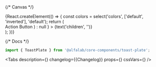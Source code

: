 

<Meta title='Components/ToastPlate' component={ToastPlate} id='ToastPlate' />

{/* Canvas */}

<Story name='ToastPlate'>
    {React.createElement(() => {
        const colors = select('colors', ['default', 'inverted'], 'default');
        return (
            <div
                style={{
                    backgroundColor:
                        colors === 'inverted'
                            ? 'var(--color-light-bg-primary-inverted)'
                            : 'transparent',
                    padding: '10px',
                    position: 'absolute',
                    top: 0,
                    left: 0,
                    right: 0,
                    bottom: 0,
                }}
            >
                <ToastPlate
                    colors={colors}
                    badge={select(
                        'badge',
                        ['negative', 'positive', 'attention', undefined],
                        'positive',
                    )}
                    title={text('title', 'Toast Title')}
                    hasCloser={boolean('hasCloser', true)}
                    block={boolean('block', false)}
                    onClose={Function.prototype}
                    actionButton={
                        boolean('renderActionButton', false) ? (
                            <Button
                                view='ghost'
                                colors={colors === 'default' ? 'inverted' : 'default'}
                                size='s'
                            >
                                Action Button
                            </Button>
                        ) : null
                    }
                >
                    {text('children', '')}
                </ToastPlate>
            </div>
        );
    })}
</Story>

{/* Docs */}

<ComponentHeader name='ToastPlate' version={packageJson.version} package={name} />

```jsx
import { ToastPlate } from '@alfalab/core-components/toast-plate';
```

<Tabs
    description={<Description />}
    changelog={<Markdown>{Changelog}</Markdown>}
    props={<ArgsTable of={ToastPlateTS} />}
    cssVars={<CssVars css={styles} />}
/>
